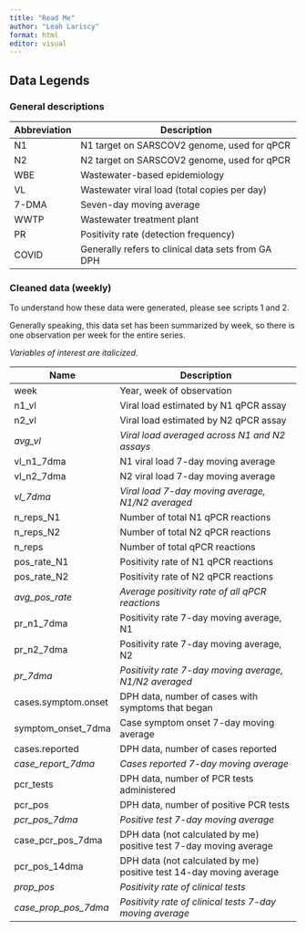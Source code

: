 ```yaml
---
title: "Read Me"
author: "Leah Lariscy"
format: html
editor: visual
---
```


## Data Legends

### General descriptions

| Abbreviation | Description                                        |
|--------------|----------------------------------------------------|
| N1           | N1 target on SARSCOV2 genome, used for qPCR        |
| N2           | N2 target on SARSCOV2 genome, used for qPCR        |
| WBE          | Wastewater-based epidemiology                      |
| VL           | Wastewater viral load (total copies per day)       |
| 7-DMA        | Seven-day moving average                           |
| WWTP         | Wastewater treatment plant                         |
| PR           | Positivity rate (detection frequency)              |
| COVID        | Generally refers to clinical data sets from GA DPH |

### Cleaned data (weekly)

To understand how these data were generated, please see scripts 1 and 2.

Generally speaking, this data set has been summarized by week, so there is one observation per week for the entire series.

*Variables of interest are italicized*.

| Name                 | Description                                                         |
|--------------------|----------------------------------------------------|
| week                 | Year, week of observation                                           |
| n1_vl                | Viral load estimated by N1 qPCR assay                               |
| n2_vl                | Viral load estimated by N2 qPCR assay                               |
| *avg_vl*             | *Viral load averaged across N1 and N2 assays*                       |
| vl_n1_7dma           | N1 viral load 7-day moving average                                  |
| vl_n2_7dma           | N2 viral load 7-day moving average                                  |
| *vl_7dma*            | *Viral load 7-day moving average, N1/N2 averaged*                   |
| n_reps_N1            | Number of total N1 qPCR reactions                                   |
| n_reps_N2            | Number of total N2 qPCR reactions                                   |
| n_reps               | Number of total qPCR reactions                                      |
| pos_rate_N1          | Positivity rate of N1 qPCR reactions                                |
| pos_rate_N2          | Positivity rate of N2 qPCR reactions                                |
| *avg_pos_rate*       | *Average positivity rate of all qPCR reactions*                     |
| pr_n1_7dma           | Positivity rate 7-day moving average, N1                            |
| pr_n2_7dma           | Positivity rate 7-day moving average, N2                            |
| *pr_7dma*            | *Positivity rate 7-day moving average, N1/N2 averaged*              |
| cases.symptom.onset  | DPH data, number of cases with symptoms that began                  |
| symptom_onset_7dma   | Case symptom onset 7-day moving average                             |
| cases.reported       | DPH data, number of cases reported                                  |
| *case_report_7dma*   | *Cases reported 7-day moving average*                               |
| pcr_tests            | DPH data, number of PCR tests administered                          |
| pcr_pos              | DPH data, number of positive PCR tests                              |
| *pcr_pos_7dma*       | *Positive test 7-day moving average*                                |
| case_pcr_pos_7dma    | DPH data (not calculated by me) positive test 7-day moving average  |
| pcr_pos_14dma        | DPH data (not calculated by me) positive test 14-day moving average |
| *prop_pos*           | *Positivity rate of clinical tests*                                 |
| *case_prop_pos_7dma* | *Positivity rate of clinical tests 7-day moving average*            |
